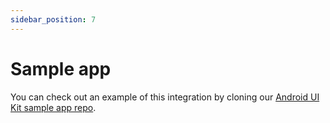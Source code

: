 ```yaml
---
sidebar_position: 7
---
```


# Sample app

You can check out an example of this integration by cloning our
[Android UI Kit sample app repo](https://github.com/dyte-io/mobile-samples/tree/main/ios-ui-kit).
